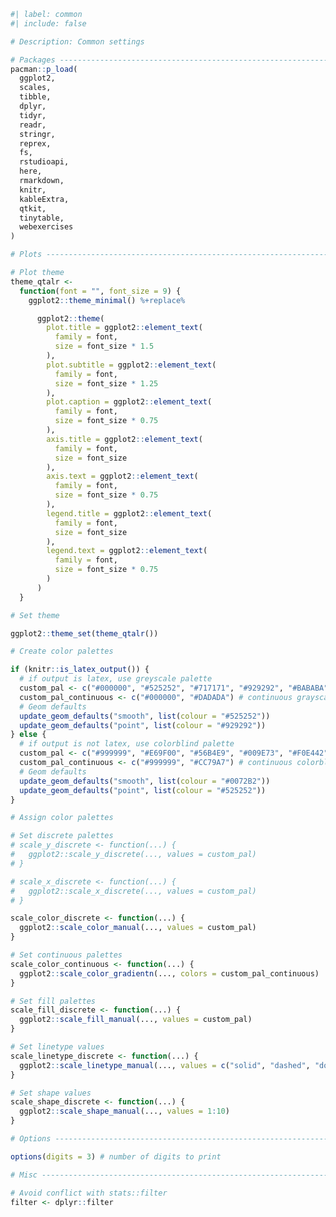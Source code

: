 ```r
#| label: common
#| include: false

# Description: Common settings

# Packages ---------------------------------------------------------------
pacman::p_load(
  ggplot2,
  scales,
  tibble,
  dplyr,
  tidyr,
  readr,
  stringr,
  reprex,
  fs,
  rstudioapi,
  here,
  rmarkdown,
  knitr,
  kableExtra,
  qtkit,
  tinytable,
  webexercises
)

# Plots ------------------------------------------------------------------

# Plot theme
theme_qtalr <-
  function(font = "", font_size = 9) {
    ggplot2::theme_minimal() %+replace%

      ggplot2::theme(
        plot.title = ggplot2::element_text(
          family = font,
          size = font_size * 1.5
        ),
        plot.subtitle = ggplot2::element_text(
          family = font,
          size = font_size * 1.25
        ),
        plot.caption = ggplot2::element_text(
          family = font,
          size = font_size * 0.75
        ),
        axis.title = ggplot2::element_text(
          family = font,
          size = font_size
        ),
        axis.text = ggplot2::element_text(
          family = font,
          size = font_size * 0.75
        ),
        legend.title = ggplot2::element_text(
          family = font,
          size = font_size
        ),
        legend.text = ggplot2::element_text(
          family = font,
          size = font_size * 0.75
        )
      )
  }

# Set theme

ggplot2::theme_set(theme_qtalr())

# Create color palettes

if (knitr::is_latex_output()) {
  # if output is latex, use greyscale palette
  custom_pal <- c("#000000", "#525252", "#717171", "#929292", "#BABABA", "#DADADA") # print palette
  custom_pal_continuous <- c("#000000", "#DADADA") # continuous grayscale palette
  # Geom defaults
  update_geom_defaults("smooth", list(colour = "#525252"))
  update_geom_defaults("point", list(colour = "#929292"))
} else {
  # if output is not latex, use colorblind palette
  custom_pal <- c("#999999", "#E69F00", "#56B4E9", "#009E73", "#F0E442", "#0072B2", "#D55E00", "#CC79A7", "#8B4513") # colorblind palette
  custom_pal_continuous <- c("#999999", "#CC79A7") # continuous colorblind palette
  # Geom defaults
  update_geom_defaults("smooth", list(colour = "#0072B2"))
  update_geom_defaults("point", list(colour = "#525252"))
}

# Assign color palettes

# Set discrete palettes
# scale_y_discrete <- function(...) {
#   ggplot2::scale_y_discrete(..., values = custom_pal)
# }

# scale_x_discrete <- function(...) {
#   ggplot2::scale_x_discrete(..., values = custom_pal)
# }

scale_color_discrete <- function(...) {
  ggplot2::scale_color_manual(..., values = custom_pal)
}

# Set continuous palettes
scale_color_continuous <- function(...) {
  ggplot2::scale_color_gradientn(..., colors = custom_pal_continuous)
}

# Set fill palettes
scale_fill_discrete <- function(...) {
  ggplot2::scale_fill_manual(..., values = custom_pal)
}

# Set linetype values
scale_linetype_discrete <- function(...) {
  ggplot2::scale_linetype_manual(..., values = c("solid", "dashed", "dotted", "dotdash", "longdash", "twodash"))
}

# Set shape values
scale_shape_discrete <- function(...) {
  ggplot2::scale_shape_manual(..., values = 1:10)
}

# Options ----------------------------------------------------------------

options(digits = 3) # number of digits to print

# Misc -------------------------------------------------------------------

# Avoid conflict with stats::filter
filter <- dplyr::filter
```
